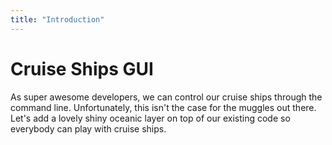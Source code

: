 ```yaml
---
title: "Introduction"
---
```


# Cruise Ships GUI

As super awesome developers, we can control our cruise ships through the command line. Unfortunately, this isn't the case for the muggles out there. Let's add a lovely shiny oceanic layer on top of our existing code so everybody can play with cruise ships.
